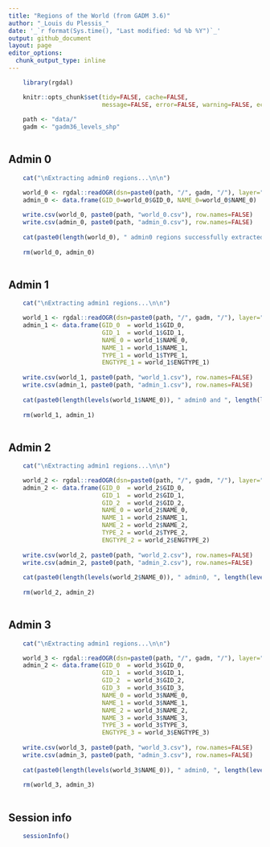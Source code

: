 ```yaml
---
title: "Regions of the World (from GADM 3.6)"
author: "_Louis du Plessis_"
date: '_`r format(Sys.time(), "Last modified: %d %b %Y")`_'
output: github_document
layout: page
editor_options: 
  chunk_output_type: inline
---
```




```r
  
    library(rgdal)

    knitr::opts_chunk$set(tidy=FALSE, cache=FALSE, 
                          message=FALSE, error=FALSE, warning=FALSE, echo=FALSE)
    
    path <- "data/"
    gadm <- "gadm36_levels_shp"
    
```


## Admin 0

```r

    cat("\nExtracting admin0 regions...\n\n")

    world_0 <- rgdal::readOGR(dsn=paste0(path, "/", gadm, "/"), layer="gadm36_0", verbose = FALSE)
    admin_0 <- data.frame(GID_0=world_0$GID_0, NAME_0=world_0$NAME_0)
    
    write.csv(world_0, paste0(path, "world_0.csv"), row.names=FALSE)
    write.csv(admin_0, paste0(path, "admin_0.csv"), row.names=FALSE)
    
    cat(paste0(length(world_0), " admin0 regions successfully extracted.\n\n"))
    
    rm(world_0, admin_0)
    
```

## Admin 1

```r

    cat("\nExtracting admin1 regions...\n\n")

    world_1 <- rgdal::readOGR(dsn=paste0(path, "/", gadm, "/"), layer="gadm36_1", verbose = FALSE)
    admin_1 <- data.frame(GID_0  = world_1$GID_0, 
                          GID_1  = world_1$GID_1,
                          NAME_0 = world_1$NAME_0, 
                          NAME_1 = world_1$NAME_1,
                          TYPE_1 = world_1$TYPE_1, 
                          ENGTYPE_1 = world_1$ENGTYPE_1)
    
    write.csv(world_1, paste0(path, "world_1.csv"), row.names=FALSE)
    write.csv(admin_1, paste0(path, "admin_1.csv"), row.names=FALSE)
    
    cat(paste0(length(levels(world_1$NAME_0)), " admin0 and ", length(levels(world_1$NAME_1)), " admin1 regions successfully extracted.\n\n"))
    
    rm(world_1, admin_1)
    
```


## Admin 2

```r

    cat("\nExtracting admin1 regions...\n\n")

    world_2 <- rgdal::readOGR(dsn=paste0(path, "/", gadm, "/"), layer="gadm36_2", verbose = FALSE)
    admin_2 <- data.frame(GID_0  = world_2$GID_0, 
                          GID_1  = world_2$GID_1,
                          GID_2  = world_2$GID_2,
                          NAME_0 = world_2$NAME_0, 
                          NAME_1 = world_2$NAME_1,
                          NAME_2 = world_2$NAME_2,
                          TYPE_2 = world_2$TYPE_2, 
                          ENGTYPE_2 = world_2$ENGTYPE_2)
    
    write.csv(world_2, paste0(path, "world_2.csv"), row.names=FALSE)
    write.csv(admin_2, paste0(path, "admin_2.csv"), row.names=FALSE)
    
    cat(paste0(length(levels(world_2$NAME_0)), " admin0, ", length(levels(world_2$NAME_1)), " admin1 and ", length(levels(world_2$NAME_2)), " admin2 regions successfully extracted.\n\n"))
    
    rm(world_2, admin_2)
    
```


## Admin 3

```r

    cat("\nExtracting admin1 regions...\n\n")

    world_3 <- rgdal::readOGR(dsn=paste0(path, "/", gadm, "/"), layer="gadm36_2", verbose = FALSE)
    admin_2 <- data.frame(GID_0  = world_3$GID_0, 
                          GID_1  = world_3$GID_1,
                          GID_2  = world_3$GID_2,
                          GID_3  = world_3$GID_3,
                          NAME_0 = world_3$NAME_0, 
                          NAME_1 = world_3$NAME_1,
                          NAME_2 = world_3$NAME_2,
                          NAME_3 = world_3$NAME_3,
                          TYPE_3 = world_3$TYPE_3, 
                          ENGTYPE_3 = world_3$ENGTYPE_3)
    
    write.csv(world_3, paste0(path, "world_3.csv"), row.names=FALSE)
    write.csv(admin_3, paste0(path, "admin_3.csv"), row.names=FALSE)
    
    cat(paste0(length(levels(world_3$NAME_0)), " admin0, ", length(levels(world_3$NAME_1)), " admin1,  ", length(levels(world_3$NAME_2)), " admin2 and ", length(levels(world_3$NAME_3)), " regions successfully extracted.\n\n"))
    
    rm(world_3, admin_3)
    
```



## Session info

```r
    sessionInfo()
```